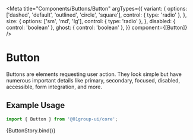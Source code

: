 
<Meta
  title="Components/Buttons/Button"
  argTypes={{
    variant: {
      options: ['dashed', 'default', 'outlined', 'circle', 'square'],
      control: { type: 'radio' },
    },
    size: {
      options: ['sm', 'md', 'lg'],
      control: { type: 'radio' },
    },
    disabled: { control: 'boolean' },
    ghost: { control: 'boolean' },
  }}
  component={[Button]}
/>


# Button

Buttons are elements requesting user action. They look simple but have numerous important details like primary, secondary, focused, disabled, accessible, form integration, and more.

## Example Usage

```jsx
import { Button } from '@01group-ui/core';
```

<Canvas columns={2} withSource="close">
  <Story
    args={{
      intent: 'default',
      variant: 'default',
      size: 'sm',
      children: 'Simple Button',
    }}
    name="Button"
  >
    {ButtonStory.bind()}
  </Story>
</Canvas>

<ArgsTable of={Button} />
